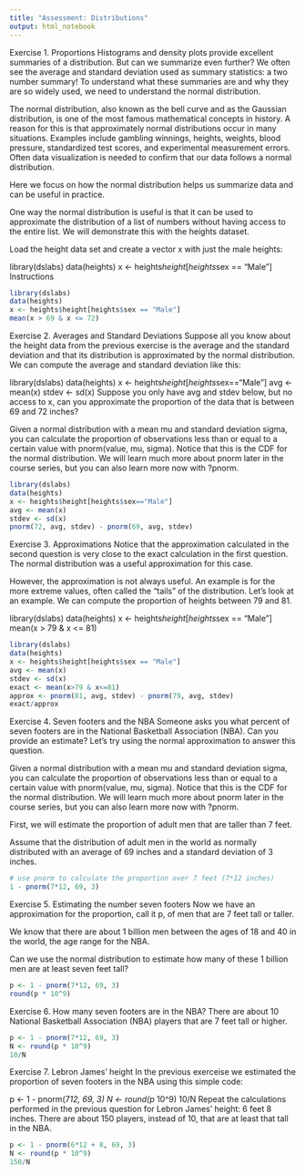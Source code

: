 ```yaml
---
title: "Assessment: Distributions"
output: html_notebook
---
```


Exercise 1. Proportions
Histograms and density plots provide excellent summaries of a distribution. But can we summarize even further? We often see the average and standard deviation used as summary statistics: a two number summary! To understand what these summaries are and why they are so widely used, we need to understand the normal distribution.

The normal distribution, also known as the bell curve and as the Gaussian distribution, is one of the most famous mathematical concepts in history. A reason for this is that approximately normal distributions occur in many situations. Examples include gambling winnings, heights, weights, blood pressure, standardized test scores, and experimental measurement errors. Often data visualization is needed to confirm that our data follows a normal distribution.

Here we focus on how the normal distribution helps us summarize data and can be useful in practice.

One way the normal distribution is useful is that it can be used to approximate the distribution of a list of numbers without having access to the entire list. We will demonstrate this with the heights dataset.

Load the height data set and create a vector x with just the male heights:

library(dslabs)
data(heights)
x <- heights$height[heights$sex == "Male"]
Instructions


```r
library(dslabs)
data(heights)
x <- heights$height[heights$sex == "Male"]
mean(x > 69 & x <= 72)
```

Exercise 2. Averages and Standard Deviations
Suppose all you know about the height data from the previous exercise is the average and the standard deviation and that its distribution is approximated by the normal distribution. We can compute the average and standard deviation like this:

library(dslabs)
data(heights)
x <- heights$height[heights$sex=="Male"]
avg <- mean(x)
stdev <- sd(x)
Suppose you only have avg and stdev below, but no access to x, can you approximate the proportion of the data that is between 69 and 72 inches?

Given a normal distribution with a mean mu and standard deviation sigma, you can calculate the proportion of observations less than or equal to a certain value with pnorm(value, mu, sigma). Notice that this is the CDF for the normal distribution. We will learn much more about pnorm later in the course series, but you can also learn more now with ?pnorm.

```r
library(dslabs)
data(heights)
x <- heights$height[heights$sex=="Male"]
avg <- mean(x)
stdev <- sd(x)
pnorm(72, avg, stdev) - pnorm(69, avg, stdev)
```

Exercise 3. Approximations
Notice that the approximation calculated in the second question is very close to the exact calculation in the first question. The normal distribution was a useful approximation for this case.

However, the approximation is not always useful. An example is for the more extreme values, often called the "tails" of the distribution. Let's look at an example. We can compute the proportion of heights between 79 and 81.

library(dslabs)
data(heights)
x <- heights$height[heights$sex == "Male"]
mean(x > 79 & x <= 81)

```r
library(dslabs)
data(heights)
x <- heights$height[heights$sex == "Male"]
avg <- mean(x)
stdev <- sd(x)
exact <- mean(x>79 & x<=81)
approx <- pnorm(81, avg, stdev) - pnorm(79, avg, stdev)
exact/approx
```
Exercise 4. Seven footers and the NBA
Someone asks you what percent of seven footers are in the National Basketball Association (NBA). Can you provide an estimate? Let's try using the normal approximation to answer this question.

Given a normal distribution with a mean mu and standard deviation sigma, you can calculate the proportion of observations less than or equal to a certain value with pnorm(value, mu, sigma). Notice that this is the CDF for the normal distribution. We will learn much more about pnorm later in the course series, but you can also learn more now with ?pnorm.

First, we will estimate the proportion of adult men that are taller than 7 feet.

Assume that the distribution of adult men in the world as normally distributed with an average of 69 inches and a standard deviation of 3 inches.

```r
# use pnorm to calculate the proportion over 7 feet (7*12 inches)
1 - pnorm(7*12, 69, 3)
```

Exercise 5. Estimating the number seven footers
Now we have an approximation for the proportion, call it p, of men that are 7 feet tall or taller.

We know that there are about 1 billion men between the ages of 18 and 40 in the world, the age range for the NBA.

Can we use the normal distribution to estimate how many of these 1 billion men are at least seven feet tall?

```r
p <- 1 - pnorm(7*12, 69, 3)
round(p * 10^9)
```

Exercise 6. How many seven footers are in the NBA?
There are about 10 National Basketball Association (NBA) players that are 7 feet tall or higher.

```r
p <- 1 - pnorm(7*12, 69, 3)
N <- round(p * 10^9)
10/N
```

Exercise 7. Lebron James' height
In the previous exerceise we estimated the proportion of seven footers in the NBA using this simple code:

p <- 1 - pnorm(7*12, 69, 3)
N <- round(p * 10^9)
10/N
Repeat the calculations performed in the previous question for Lebron James' height: 6 feet 8 inches. There are about 150 players, instead of 10, that are at least that tall in the NBA.

```r
p <- 1 - pnorm(6*12 + 8, 69, 3)
N <- round(p * 10^9)
150/N
```

